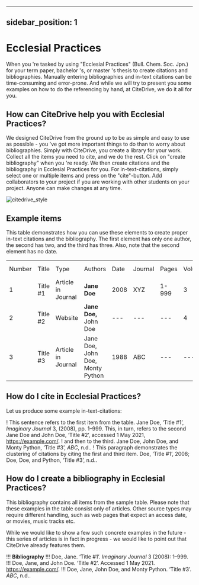 
---
sidebar_position: 1
---

# Ecclesial Practices

When you 're tasked by using "Ecclesial Practices" (Bull. Chem. Soc. Jpn.) for your term paper, bachelor 's, or master 's thesis to create citations and bibliographies.
Manually entering bibliographies and in-text citations can be time-consuming and error-prone. And while we will try to present you some examples on how to do the referencing by hand, at CiteDrive, we do it all for you.

<!---
## About  Ecclesial Practices

* Title: Ecclesial Practices
* Short Title (Id): Bull. Chem. Soc. Jpn.)
* Authors: Ecclesial Practices
* Download: Ecclesial Practices
 --->

## How can CiteDrive help you with Ecclesial Practices?

We designed CiteDrive from the ground up to be as simple and easy to use as possible - you 've got more important things to do than to worry about bibliographies. Simply with CiteDrive, you create a library for your work. Collect all the items you need to cite, and we do the rest. Click on "create bibliography" when you 're ready. We then create citations and the bibliography in Ecclesial Practices for you. For in-text-citations, simply select one or multiple items and press on the "cite"-button. Add collaborators to your project if you are working with other students on your project. Anyone can make changes at any time.


![citedrive_style](images/ecclesial-practices.svg "Choose Ecclesial Practices in the CiteDrive App")


## Example items

This table demonstrates how you can use these elements to create proper in-text citations and the bibliography. The first element has only one author, the second has two, and the third has three. Also, note that the second element has no date.


<table>
  <tr>
   <td>Number
   </td>
   <td>Title
   </td>
   <td>Type
   </td>
   <td>Authors
   </td>
   <td>Date
   </td>
   <td>Journal
   </td>
   <td>Pages
   </td>
   <td>Volume
   </td>
   <td>Issue
   </td>
   <td>Access Date
   </td>
  </tr>
  <tr>
   <td>1
   </td>
   <td>Title #1
   </td>
   <td>Article in Journal
   </td>
   <td><strong>Jane Doe</strong>
   </td>
   <td>2008
   </td>
   <td>XYZ
   </td>
   <td>1-999
   </td>
   <td>3
   </td>
   <td>2
   </td>
   <td>--
   </td>
  </tr>
  <tr>
   <td>
2
   </td>
   <td>Title #2
   </td>
   <td>Website
   </td>
   <td><strong>Jane Doe, </strong>John Doe
   </td>
   <td>---
   </td>
   <td>---
   </td>
   <td>---
   </td>
   <td>4
   </td>
   <td>---
   </td>
   <td>2020-05-01
   </td>
  </tr>
  <tr>
   <td>3
   </td>
   <td>Title #3
   </td>
   <td>Article in Journal
   </td>
   <td>Jane Doe, John Doe, Monty Python
   </td>
   <td>1988
   </td>
   <td>ABC
   </td>
   <td>---
   </td>
   <td>---
   </td>
   <td>16
   </td>
   <td>---
   </td>
  </tr>
</table>



## How do I cite in  Ecclesial Practices?

Let us produce some example in-text-citations:

! This sentence refers to the first item from the table. Jane Doe, ‘Title #1’, <i>Imaginary Journal</i> 3, (2008), pp. 1–999. This, in turn, refers to the second Jane Doe and John  Doe, ‘Title #2’, accessed 1 May 2021, https://example.com/.
! and then to the third.  Jane Doe, John Doe, and Monty Python, ‘Title #3’, <i>ABC</i>, n.d..
! This paragraph demonstrates the clustering of citations by citing the first and third item. Doe, ‘Title #1’, 2008; Doe, Doe, and Python, ‘Title #3’, n.d..



## How do I create a bibliography in Ecclesial Practices?

This bibliography contains all items from the sample table. Please note that these examples in the table consist only of articles. Other source types may require different handling, such as web pages that expect an access date, or movies, music tracks etc.

While we would like to show a few such concrete examples in the future - this series of articles is in fact in progress - we would like to point out that CiteDrive already features them.


!!! **Bibliography**
!!! Doe, Jane. ‘Title #1’. <i>Imaginary Journal</i> 3 (2008): 1–999.
!!! Doe, Jane, and John  Doe. ‘Title #2’. Accessed 1 May 2021. https://example.com/.
!!! Doe, Jane, John Doe, and Monty Python. ‘Title #3’. <i>ABC</i>, n.d..


```
        